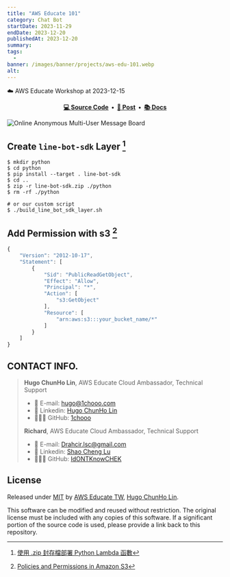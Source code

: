 ```yaml
---
title: "AWS Educate 101"
category: Chat Bot
startDate: 2023-11-29
endDate: 2023-12-20
publishedAt: 2023-12-20
summary: 
tags: 
  - 
banner: /images/banner/projects/aws-edu-101.webp
alt: 
---
```


☁️ AWS Educate Workshop at 2023-12-15

<div align="center">
  <strong>
    <a href="https://github.com/1chooo/aws-line-business-card-workshop">💻 Source Code</a>&nbsp;&nbsp;&bull;&nbsp;
    <a href="https://www.instagram.com/p/C0T-Cu7rpKP/?img_index=1">🎥 Post</a>&nbsp;&nbsp;&bull;&nbsp;
    <a href="https://github.com/1chooo/aws-line-business-card-workshop/blob/main/hands_on_tips.md">📚 Docs</a>
  </strong>
</div>

![Online Anonymous Multi-User Message Board](/images/banner/projects/aws-edu-101.webp)

## Create `line-bot-sdk` Layer [^1]

```shell
$ mkdir python
$ cd python
$ pip install --target . line-bot-sdk 
$ cd ..
$ zip -r line-bot-sdk.zip ./python
$ rm -rf ./python

# or our custom script
$ ./build_line_bot_sdk_layer.sh
```

## Add Permission with s3 [^2]

```js
{
    "Version": "2012-10-17",
    "Statement": [
        {
            "Sid": "PublicReadGetObject",
            "Effect": "Allow",
            "Principal": "*",
            "Action": [
                "s3:GetObject"
            ],
            "Resource": [
                "arn:aws:s3:::your_bucket_name/*"
            ]
        }
    ]
}
```

## CONTACT INFO.

> **Hugo ChunHo Lin**, AWS Educate Cloud Ambassador, Technical Support
> 
> - 📩 E-mail: <a href="mailto:hugo@1chooo.com">hugo@1chooo.com</a>
> - 🧳 Linkedin: <a href="https://www.linkedin.com/in/1chooo/">Hugo ChunHo Lin</a>
> - 👨🏻‍💻 GitHub: <a href="https://github.com/1chooo">1chooo</a>
>    
> 
> 
> **Richard**, AWS Educate Cloud Ambassador, Technical Support
> 
> - 📩 E-mail: <a href="mailto:Drahcir.lsc@gmail.com">Drahcir.lsc@gmail.com</a>
> - 🧳 Linkedin: <a href="https://www.linkedin.com/in/resultcheng/">Shao Cheng Lu</a>
> - 👨🏻‍💻 GitHub: <a href="https://github.com/IdONTKnowCHEK">IdONTKnowCHEK</a>

## License

Released under [MIT](./LICENSE) by [AWS Educate TW](https://aws.amazon.com/tw/education/awseducate/), [Hugo ChunHo Lin](https://github.com/1chooo).

This software can be modified and reused without restriction.
The original license must be included with any copies of this software.
If a significant portion of the source code is used, please provide a link back to this repository.

[^1]: [使用 .zip 封存檔部署 Python Lambda 函數](https://docs.aws.amazon.com/zh_tw/lambda/latest/dg/python-package.html)
[^2]: [Policies and Permissions in Amazon S3](https://docs.aws.amazon.com/AmazonS3/latest/userguide/access-policy-language-overview.html?icmpid=docs_amazons3_console)
